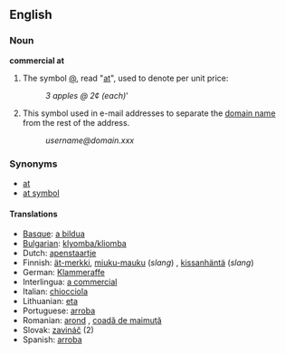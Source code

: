 ==English==
===Noun===
'''commercial at'''

#The symbol [[@]], read "[[at]]", used to denote per unit price:
#:''3 apples @ 2¢ (each)'''
#This symbol used in e-mail addresses to separate the [[domain name]] from the rest of the address.
#:''username@domain.xxx''

===Synonyms===
*[[at]]
*[[at symbol]]

====Translations====
*[[Basque]]: [[a bildua]]
*[[Bulgarian]]: [[klyomba/kliomba]]
*Dutch: [[apenstaartje]] <!--belongs under Dutch entry (literally "ape tail") -->
*Finnish: [[ät-merkki]], [[miuku-mauku]] (''slang'') <!--belongs under Finnish entry ("the miaow sign")-->, [[kissanhäntä]] (''slang'') <!--belongs under Finnish entry literally "cat’s tail") -->
*German: [[Klammeraffe]]
*Interlingua: [[a commercial]]
*Italian: [[chiocciola]] {{f}} 
*Lithuanian: [[eta]]
*Portuguese: [[arroba]] {{f}}
*Romanian: [[arond]] {{n}}, [[coadă de maimuţă]] {{f}} <!--belongs under Romanian entry (literally "monkey-tail") -->
*Slovak: [[zavináč]] {{m}} (2)
*Spanish: [[arroba]] {{f}}